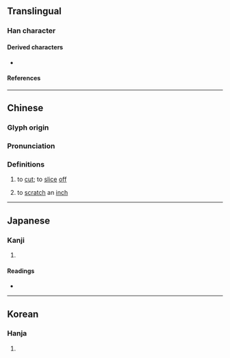 {{character info/new}}
==Translingual==

===Han character===
{{Han char|rn=18|rad=刀|as=06|sn=8|four=42100|canj=GGLN|ids=⿰圭刂}}

====Derived characters====
* {{l|mul|𣓇}}

====References====
{{Han ref|kx=0138.410|dkj=01955|dj=0315.050|hdz=10332.120|uh=5232}}

----
==Chinese==
{{zh-forms}}

===Glyph origin===
{{Han etym}}

===Pronunciation===
{{zh-pron
|m=kuī
|c=gwai1
|mc=y
|oc=y
|cat=v
}}

===Definitions===
{{zh-hanzi}}

# {{lb|zh|literary}} to [[cut]]; to [[slice]] [[off]]
# {{lb|zh|colloquial}} to [[scratch]] an [[inch]]

----

==Japanese==

===Kanji===
{{ja-kanji|grade=|rs=刀06}}

# {{rfdef|ja|sort=刀06}}

====Readings====
* {{ja-readings|on=[[けい]] (kei), [[け]] (ke)|kun=[[さす]] (sasu), [[さく]] (saku), [[えぐる]] (eguru), [[ころす]] (korosu)}}

----

==Korean==

===Hanja===
{{ko-hanja|hangeul=규|rv=gyu|mr=kyu|y=kyu}}

# {{rfdef|ko|sort=刀06}}